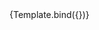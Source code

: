 

<Meta title="Container/ProviderCard" component={ProviderCard} />


<Canvas>
  <Story
    name="ProviderCard"
    args={{
      name: 'Uniswap',
      prize: 12,
      avgPrize: 2.1,
      size: 'md'
    }}
  >
    {Template.bind({})}
  </Story>
</Canvas>
